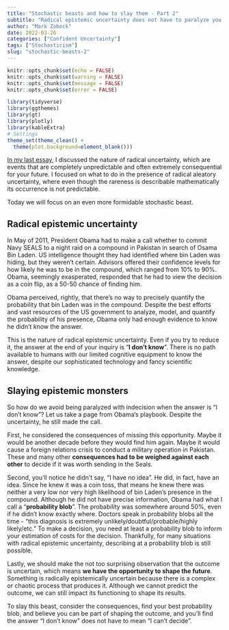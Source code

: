 ```yaml
---
title: "Stochastic beasts and how to slay them - Part 2"
subtitle: "Radical epistemic uncertainty does not have to paralyze you."
author: "Mark Zobeck"
date: 2022-03-26
categories: ["Confident Uncertainty"]
tags: ["Stochasticism"]
slug: "stochastic-beasts-2"
---
```


```r
knitr::opts_chunk$set(echo = FALSE) 
knitr::opts_chunk$set(warning = FALSE)
knitr::opts_chunk$set(message = FALSE)
knitr::opts_chunk$set(error = FALSE)

library(tidyverse)
library(ggthemes)
library(gt)
library(plotly)
library(kableExtra)
# Settings
theme_set(theme_clean() +  
  theme(plot.background=element_blank()))

```

[In my last essay](https://www.thedoctorsdialectic.com/2022/03/25/stochastic-beasts-1/), I discussed the nature of radical uncertainty, which are events that are completely unpredictable and often extremely consequential for your future. I focused on what to do in the presence of radical aleatory uncertainty, where even though the rareness is describable mathematically its occurrence is not predictable.

Today we will focus on an even more formidable stochastic beast.

## Radical epistemic uncertainty 

In May of 2011, President Obama had to make a call whether to commit Navy SEALS to a night raid on a compound in Pakistan in search of Osama Bin Laden. US intelligence thought they had identified where bin Laden was hiding, but they weren't certain. Advisors offered their confidence levels for how likely he was to be in the compound, which ranged from 10% to 90%. Obama, seemingly exasperated, responded that he had to view the decision as a coin flip, as a 50-50 chance of finding him.

Obama perceived, rightly, that there's no way to precisely quantify the probability that bin Laden was in the compound. Despite the best efforts and vast resources of the US government to analyze, model, and quantify the probability of his presence, Obama only had enough evidence to know he didn't know the answer.

This is the nature of radical epistemic uncertainty. Even if you try to reduce it, the answer at the end of your inquiry is "**I don't know**". There is no path available to humans with our limited cognitive equipment to know the answer, despite our sophisticated technology and fancy scientific knowledge.

## Slaying epistemic monsters

So how do we avoid being paralyzed with indecision when the answer is "I don't know"? Let us take a page from Obama's playbook. Despite the uncertainty, he still made the call.

First, he considered the consequences of missing this opportunity. Maybe it would be another decade before they would find him again. Maybe it would cause a foreign relations crisis to conduct a military operation in Pakistan. These and many other **consequences had to be weighed against each other** to decide if it was worth sending in the Seals.

Second, you'll notice he didn't say, "I have no idea". He did, in fact, have an idea. Since he knew it was a coin toss, that means he knew there was neither a very low nor very high likelihood of bin Laden's presence in the compound. Although he did not have precise information, Obama had what I call a "**probability blob**". The probability was somewhere around 50%, even if he didn't know exactly where. Doctors speak in probability blobs all the time - "this diagnosis is extremely unlikely/doubtful/probable/highly likely/etc." To make a decision, you need at least a probability blob to inform your estimation of costs for the decision. Thankfully, for many situations with radical epistemic uncertainty, describing at a probability blob is still possible.

Lastly, we should make the not too surprising observation that the outcome is uncertain, which means **we have the opportunity to shape the future**. Something is radically epistemically uncertain because there is a complex or chaotic process that produces it. Although we cannot predict the outcome, we can still impact its functioning to shape its results.

To slay this beast, consider the consequences, find your best probability blob, and believe you can be part of shaping the outcome, and you'll find the answer "I don't know" does not have to mean "I can't decide".
